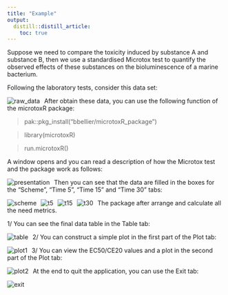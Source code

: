 ```yaml
---
title: "Example"
output:
  distill::distill_article:
    toc: true
---
```


Suppose we need to compare the toxicity induced by substance A and substance B, then we use a standardised Microtox test to quantify the observed effects of these substances on the bioluminescence of a marine bacterium. 

Following the laboratory tests, consider this data set:

<img src="images/article_tables_example.png"
     alt="raw_data"
     style="float: left; margin-right: 10px;"/>

After obtain these data, you can use the following function of the microtoxR package:

> pak::pkg_install("bbellier/microtoxR_package")

> library(microtoxR)

> run.microtoxR()

A window opens and you can read a description of how the Microtox test and the package work as follows:

<img src="images/presentation_tab.png"
     alt="presentation"
     style="float: left; margin-right: 10px;"/>
     
Then you can see that the data are filled in the boxes for the "Scheme", "Time 5", "Time 15" and "Time 30" tabs:

<img src="images/scheme_tab.png"
     alt="scheme"
     style="float: left; margin-right: 10px;"/>
     
<img src="images/t5_tab.png"
     alt="t5"
     style="float: left; margin-right: 10px;"/>
     
<img src="images/t15_tab.png"
     alt="t15"
     style="float: left; margin-right: 10px;"/>
     
<img src="images/t30_tab.png"
     alt="t30"
     style="float: left; margin-right: 10px;"/>
     
The package after arrange and calculate all the need metrics. 

1/ You can see the final data table in the Table tab:

<img src="images/table_tab.png"
     alt="table"
     style="float: left; margin-right: 10px;"/>
     
2/ You can construct a simple plot in the first part of the Plot tab:

<img src="images/plot_tab1.png"
     alt="plot1"
     style="float: left; margin-right: 10px;"/>
     
3/ You can view the EC50/CE20 values and a plot in the second part of the Plot tab:

<img src="images/plot_tab2.png"
     alt="plot2"
     style="float: left; margin-right: 10px;"/>
     
At the end to quit the application, you can use the Exit tab:

<img src="images/exit_tab.png"
     alt="exit"
     style="float: left; margin-right: 10px;"/>

